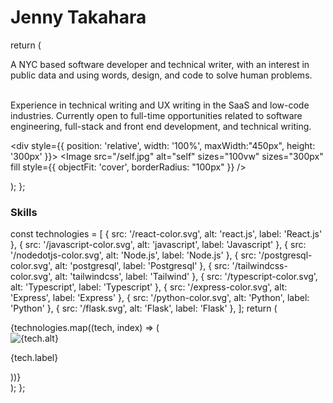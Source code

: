 # Jenny Takahara

  return (
    <div className="flex flex-col lg:flex-row pt-3 ">
      <div className = "lg:w-1/2">
      <p className = "pr-6 leading-7">A NYC based software developer and technical writer, with an interest in
        public data and using words, design, and code to solve human problems.
      </p>
      <p className = "pr-6 pt-6 leading-7">         
      Experience in technical writing and UX writing in the SaaS
      and low-code industries. Currently open to full-time opportunities
      related to software engineering, full-stack and front end development,
      and technical writing.
      </p>
      </div>
    <div style={{ position: 'relative', width: '100%', maxWidth:"450px", height: '300px' }}>
      <Image
        src="/self.jpg"
        alt="self"
        sizes="100vw"
        sizes="300px"
        fill
        style={{
          objectFit: 'cover',
          borderRadius: "100px"
        }}
      />
    </div>
  </div>

);
};

<About />

### Skills



const technologies = [
{ src: '/react-color.svg', alt: 'react.js', label: 'React.js' },
{ src: '/javascript-color.svg', alt: 'javascript', label: 'Javascript' },
{ src: '/nodedotjs-color.svg', alt: 'Node.js', label: 'Node.js' },
{ src: '/postgresql-color.svg', alt: 'postgresql', label: 'Postgresql' },
{ src: '/tailwindcss-color.svg', alt: 'tailwindcss', label: 'Tailwind' },
{ src: '/typescript-color.svg', alt: 'Typescript', label: 'Typescript' },
{ src: '/express-color.svg', alt: 'Express', label: 'Express' },
{ src: '/python-color.svg', alt: 'Python', label: 'Python' },
{ src: '/flask.svg', alt: 'Flask', label: 'Flask' },
];
return (

<div className="flex justify-between items-center flex-wrap">
  {technologies.map((tech, index) => (
    <div key={index} className="flex flex-col justify-center items-center">
      <Image src={tech.src} alt={tech.alt} width={50} height={50} />
      <p className="mt-3">{tech.label}</p>
    </div>
  ))}
</div>
); };

<ImageContainer />
